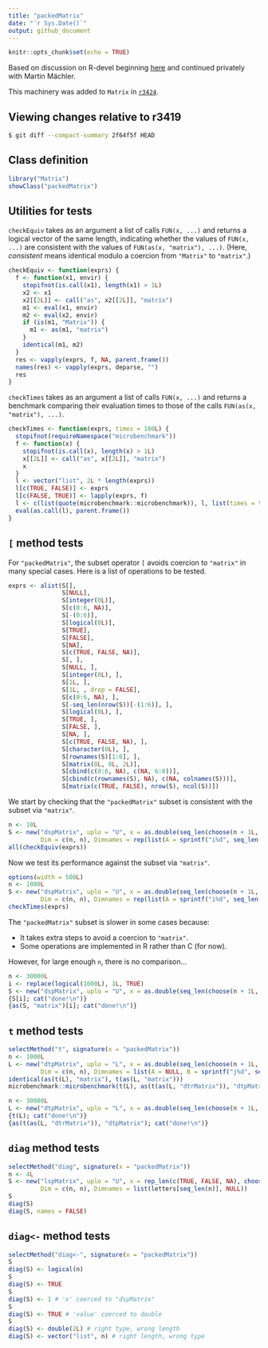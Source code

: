 ```yaml
---
title: "packedMatrix"
date: "`r Sys.Date()`"
output: github_document
---
```


```r
knitr::opts_chunk$set(echo = TRUE)
```

Based on discussion on R-devel beginning
[here](https://stat.ethz.ch/pipermail/r-devel/2021-November/081261.html)
and continued privately with Martin Mächler.

This machinery was added to `Matrix` in 
[`r3424`](https://r-forge.r-project.org/scm/viewvc.php?view=rev&root=matrix&revision=3424).

## Viewing changes relative to r3419

```bash
$ git diff --compact-summary 2f64f5f HEAD
```

## Class definition

```r
library("Matrix")
showClass("packedMatrix")
```

## Utilities for tests

`checkEquiv` takes as an argument a list of calls `FUN(x, ...)` 
and returns a logical vector of the same length, indicating whether 
the values of `FUN(x, ...)` are consistent with the values of
`FUN(as(x, "matrix"), ...)`. (Here, _consistent_ means identical 
modulo a coercion from `"Matrix"` to `"matrix"`.)

```r
checkEquiv <- function(exprs) {
  f <- function(x1, envir) {
    stopifnot(is.call(x1), length(x1) > 1L)
    x2 <- x1
    x2[[2L]] <- call("as", x2[[2L]], "matrix") 
    m1 <- eval(x1, envir)
    m2 <- eval(x2, envir)
    if (is(m1, "Matrix")) {
      m1 <- as(m1, "matrix")
    }
    identical(m1, m2)
  }
  res <- vapply(exprs, f, NA, parent.frame())
  names(res) <- vapply(exprs, deparse, "")
  res
}
```

`checkTimes` takes as an argument a list of calls `FUN(x, ...)` 
and returns a benchmark comparing their evaluation times to
those of the calls `FUN(as(x, "matrix"), ...)`.

```r
checkTimes <- function(exprs, times = 100L) {
  stopifnot(requireNamespace("microbenchmark"))
  f <- function(x) {
    stopifnot(is.call(x), length(x) > 1L)
    x[[2L]] <- call("as", x[[2L]], "matrix")
    x
  }
  l <- vector("list", 2L * length(exprs))
  l[c(TRUE, FALSE)] <- exprs
  l[c(FALSE, TRUE)] <- lapply(exprs, f)
  l <- c(list(quote(microbenchmark::microbenchmark)), l, list(times = times))
  eval(as.call(l), parent.frame())
}
```

## `[` method tests

For `"packedMatrix"`, the subset operator ```[``` avoids coercion 
to `"matrix"` in many special cases. Here is a list of operations
to be tested.

```r
exprs <- alist(S[],
               S[NULL],
               S[integer(0L)],
               S[c(0:6, NA)],
               S[-(0:6)],
               S[logical(0L)],
               S[TRUE],
               S[FALSE],
               S[NA],
               S[c(TRUE, FALSE, NA)],
               S[, ],
               S[NULL, ],
               S[integer(0L), ],
               S[1L, ],
               S[1L, , drop = FALSE],
               S[c(0:6, NA), ],
               S[-seq_len(nrow(S))[-(1:6)], ],
               S[logical(0L), ],
               S[TRUE, ],
               S[FALSE, ],
               S[NA, ],
               S[c(TRUE, FALSE, NA), ],
               S[character(0L), ],
               S[rownames(S)[1:6], ],
               S[matrix(0L, 0L, 2L)],
               S[cbind(c(0:6, NA), c(NA, 6:0))],
               S[cbind(c(rownames(S), NA), c(NA, colnames(S)))],
               S[matrix(c(TRUE, FALSE), nrow(S), ncol(S))])
```

We start by checking that the `"packedMatrix"` subset is consistent
with the subset via `"matrix"`.

```r
n <- 10L
S <- new("dspMatrix", uplo = "U", x = as.double(seq_len(choose(n + 1L, 2L))),
         Dim = c(n, n), Dimnames = rep(list(A = sprintf("i%d", seq_len(n))), 2L))
all(checkEquiv(exprs))
```

Now we test its performance against the subset via `"matrix"`.

```r
options(width = 500L)
n <- 1000L
S <- new("dspMatrix", uplo = "U", x = as.double(seq_len(choose(n + 1L, 2L))),
         Dim = c(n, n), Dimnames = rep(list(A = sprintf("i%d", seq_len(n))), 2L))
checkTimes(exprs)
```

The `"packedMatrix"` subset is slower in some cases because:

* It takes extra steps to avoid a coercion to `"matrix"`.
* Some operations are implemented in R rather than C (for now).

However, for large enough `n`, there is no comparison...

```r
n <- 30000L
i <- replace(logical(1000L), 1L, TRUE)
S <- new("dspMatrix", uplo = "U", x = as.double(seq_len(choose(n + 1L, 2L))), Dim = c(n, n))
{S[i]; cat("done!\n")}
{as(S, "matrix")[i]; cat("done!\n")}
```

## `t` method tests

```r
selectMethod("t", signature(x = "packedMatrix"))
n <- 1000L
L <- new("dtpMatrix", uplo = "L", x = as.double(seq_len(choose(n + 1L, 2L))), 
         Dim = c(n, n), Dimnames = list(A = NULL, B = sprintf("j%d", seq_len(n))))
identical(as(t(L), "matrix"), t(as(L, "matrix")))
microbenchmark::microbenchmark(t(L), as(t(as(L, "dtrMatrix")), "dtpMatrix"))
```
```r
n <- 30000L
L <- new("dtpMatrix", uplo = "L", x = as.double(seq_len(choose(n + 1L, 2L))), Dim = c(n, n))
{t(L); cat("done!\n")}
{as(t(as(L, "dtrMatrix")), "dtpMatrix"); cat("done!\n")}
```

## `diag` method tests

```r
selectMethod("diag", signature(x = "packedMatrix"))
n <- 4L
S <- new("lspMatrix", uplo = "U", x = rep_len(c(TRUE, FALSE, NA), choose(n + 1L, 2L)),
         Dim = c(n, n), Dimnames = list(letters[seq_len(n)], NULL))
S
diag(S)
diag(S, names = FALSE)
```

## `diag<-` method tests

```r
selectMethod("diag<-", signature(x = "packedMatrix"))
S
diag(S) <- logical(n)
S
diag(S) <- TRUE
S
diag(S) <- 1 # 'x' coerced to "dspMatrix"
S
diag(S) <- TRUE # 'value' coerced to double
S
diag(S) <- double(2L) # right type, wrong length
diag(S) <- vector("list", n) # right length, wrong type
```
